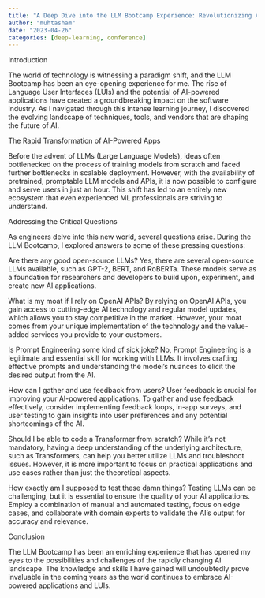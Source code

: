 ```yaml
---
title: "A Deep Dive into the LLM Bootcamp Experience: Revolutionizing AI-Powered Applications"
author: "muhtasham"
date: "2023-04-26"
categories: [deep-learning, conference]
---
```


Introduction

The world of technology is witnessing a paradigm shift, and the LLM Bootcamp has been an eye-opening experience for me. The rise of Language User Interfaces (LUIs) and the potential of AI-powered applications have created a groundbreaking impact on the software industry. As I navigated through this intense learning journey, I discovered the evolving landscape of techniques, tools, and vendors that are shaping the future of AI.

The Rapid Transformation of AI-Powered Apps

Before the advent of LLMs (Large Language Models), ideas often bottlenecked on the process of training models from scratch and faced further bottlenecks in scalable deployment. However, with the availability of pretrained, promptable LLM models and APIs, it is now possible to configure and serve users in just an hour. This shift has led to an entirely new ecosystem that even experienced ML professionals are striving to understand.

Addressing the Critical Questions

As engineers delve into this new world, several questions arise. During the LLM Bootcamp, I explored answers to some of these pressing questions:

Are there any good open-source LLMs?
Yes, there are several open-source LLMs available, such as GPT-2, BERT, and RoBERTa. These models serve as a foundation for researchers and developers to build upon, experiment, and create new AI applications.

What is my moat if I rely on OpenAI APIs?
By relying on OpenAI APIs, you gain access to cutting-edge AI technology and regular model updates, which allows you to stay competitive in the market. However, your moat comes from your unique implementation of the technology and the value-added services you provide to your customers.

Is Prompt Engineering some kind of sick joke?
No, Prompt Engineering is a legitimate and essential skill for working with LLMs. It involves crafting effective prompts and understanding the model's nuances to elicit the desired output from the AI.

How can I gather and use feedback from users?
User feedback is crucial for improving your AI-powered applications. To gather and use feedback effectively, consider implementing feedback loops, in-app surveys, and user testing to gain insights into user preferences and any potential shortcomings of the AI.

Should I be able to code a Transformer from scratch?
While it's not mandatory, having a deep understanding of the underlying architecture, such as Transformers, can help you better utilize LLMs and troubleshoot issues. However, it is more important to focus on practical applications and use cases rather than just the theoretical aspects.

How exactly am I supposed to test these damn things?
Testing LLMs can be challenging, but it is essential to ensure the quality of your AI applications. Employ a combination of manual and automated testing, focus on edge cases, and collaborate with domain experts to validate the AI's output for accuracy and relevance.

Conclusion

The LLM Bootcamp has been an enriching experience that has opened my eyes to the possibilities and challenges of the rapidly changing AI landscape. The knowledge and skills I have gained will undoubtedly prove invaluable in the coming years as the world continues to embrace AI-powered applications and LUIs.